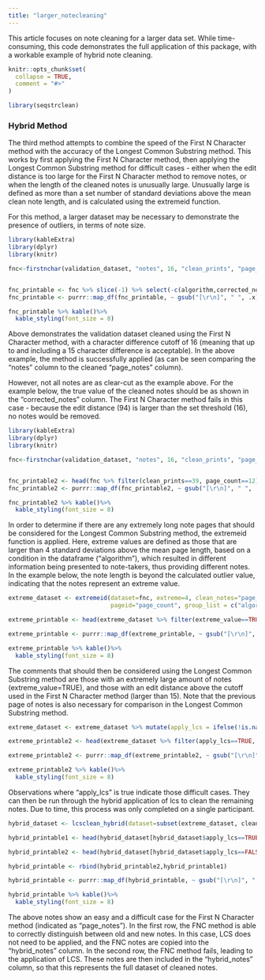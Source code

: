```yaml
---
title: "larger_notecleaning"
---
```


This article focuses on note cleaning for a larger data set.
While time-consuming, this code demonstrates the full application of this package, with a workable example of hybrid note cleaning.

```r
knitr::opts_chunk$set(
  collapse = TRUE,
  comment = "#>"
)
```

```r
library(seqstrclean)
```


### Hybrid Method

The third method attempts to combine the speed of the First N Character method with the accuracy of the Longest Common Substring method.
This works by first applying the First N Character method, then applying the Longest Common Substring method for difficult cases - either when the edit distance is too large for the First N Character method to remove notes, or when the length of the cleaned notes is unusually large.
Unusually large is defined as more than a set number of standard deviations above the mean clean note length, and is calculated using the extremeid function.

For this method, a larger dataset may be necessary to demonstrate the presence of outliers, in terms of note size.



```r
library(kableExtra)
library(dplyr)
library(knitr)

fnc<-firstnchar(validation_dataset, "notes", 16, "clean_prints", "page_count")


fnc_printable <- fnc %>% slice(-1) %>% select(-c(algorithm,corrected_notes,clean_prints)) %>% head(3)
fnc_printable <- purrr::map_df(fnc_printable, ~ gsub("[\r\n]", " ", .x)) #removing line breaks

fnc_printable %>% kable()%>%
  kable_styling(font_size = 8)
```

Above demonstrates the validation dataset cleaned using the First N Character method, with a character difference cutoff of 16 (meaning that up to and including a 15 character difference is acceptable). 
In the above example, the method is successfully applied (as can be seen comparing the "notes" column to the cleaned "page_notes" column).

However, not all notes are as clear-cut as the example above.
For the example below, the true value of the cleaned notes should be as shown in the "corrected_notes" column.
The First N Character method fails in this case - because the edit distance (94) is larger than the set threshold (16), no notes would be removed.

```r
library(kableExtra)
library(dplyr)
library(knitr)

fnc<-firstnchar(validation_dataset, "notes", 16, "clean_prints", "page_count")


fnc_printable2 <- head(fnc %>% filter(clean_prints==39, page_count==12) %>% select(-c(algorithm,page_notes,clean_prints, page_count)), 1)
fnc_printable2 <- purrr::map_df(fnc_printable2, ~ gsub("[\r\n]", " ", .x)) #removing line breaks

fnc_printable2 %>% kable()%>%
  kable_styling(font_size = 8)
```

In order to determine if there are any extremely long note pages that should be considered for the Longest Common Substring method, the extremeid function is applied.
Here, extreme values are defined as those that are larger than 4 standard deviations above the mean page length, based on a condition in the dataframe ("algorithm"), which resulted in different information being presented to note-takers, thus providing different notes.
In the example below, the note length is beyond the calculated outlier value, indicating that the notes represent an extreme value.


```r

extreme_dataset <- extremeid(dataset=fnc, extreme=4, clean_notes="page_notes", 
                             pageid="page_count", group_list = c("algorithm"))

extreme_printable <- head(extreme_dataset %>% filter(extreme_value==TRUE, clean_prints==39) %>% subset(select=c("page_notes", "note_length", "outlier", "extreme_value")), 1)

extreme_printable <- purrr::map_df(extreme_printable, ~ gsub("[\r\n]", " ", .x))

extreme_printable %>% kable()%>%
  kable_styling(font_size = 8)

```


The comments that should then be considered using the Longest Common Substring method are those with an extremely large amount of notes (extreme_value=TRUE), and those with an edit distance above the cutoff used in the First N Character method (larger than 15).
Note that the previous page of notes is also necessary for comparison in the Longest Common Substring method.

```r

extreme_dataset <- extreme_dataset %>% mutate(apply_lcs = ifelse(!is.na(edit_distance) & (extreme_value==TRUE | edit_distance > 15), TRUE, FALSE))

extreme_printable2 <- head(extreme_dataset %>% filter(apply_lcs==TRUE, clean_prints==39) %>% subset(select=c("page_notes", "edit_distance", "apply_lcs")), 1)

extreme_printable2 <- purrr::map_df(extreme_printable2, ~ gsub("[\r\n]", " ", .x))

extreme_printable2 %>% kable()%>%
  kable_styling(font_size = 8)

```



Observations where "apply_lcs" is true indicate those difficult cases.
They can then be run through the hybrid application of lcs to clean the remaining notes. Due to time, this process was only completed on a single participant.


```r

hybrid_dataset <- lcsclean_hybrid(dataset=subset(extreme_dataset, clean_prints==39), notes="notes", propor=0.333, identifier="clean_prints", pageid="page_count", toclean="apply_lcs")

hybrid_printable1 <- head(hybrid_dataset[hybrid_dataset$apply_lcs==TRUE,] %>% subset(select=c("notes", "page_notes", "lcs_notes", "hybrid_notes")), 1)

hybrid_printable2 <- head(hybrid_dataset[hybrid_dataset$apply_lcs==FALSE & !(hybrid_dataset$page_count %in% c(1,2)),] %>% subset(select=c("notes", "page_notes", "lcs_notes", "hybrid_notes")), 1)

hybrid_printable <- rbind(hybrid_printable2,hybrid_printable1)

hybrid_printable <- purrr::map_df(hybrid_printable, ~ gsub("[\r\n]", " ", .x))

hybrid_printable %>% kable()%>%
  kable_styling(font_size = 8)

```

The above notes show an easy and a difficult case for the First N Character method (indicated as "page_notes").
In the first row, the FNC method is able to correctly distinguish between old and new notes.
In this case, LCS does not need to be applied, and the FNC notes are copied into the "hybrid_notes" column.
In the second row, the FNC method fails, leading to the application of LCS.
These notes are then included in the "hybrid_notes" column, so that this represents the full dataset of cleaned notes.
